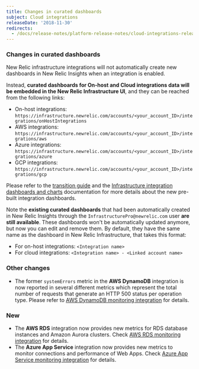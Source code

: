 ```yaml
---
title: Changes in curated dashboards
subject: Cloud integrations
releaseDate: '2018-11-30'
redirects:
  - /docs/release-notes/platform-release-notes/cloud-integrations-release-notes/2018-11-30-integrations-changes-curated-dashboards
---
```


### Changes in curated dashboards

New Relic infrastructure integrations will not automatically create new dashboards in New Relic Insights when an integration is enabled.

Instead, **curated dashboards for On-host and Cloud integrations data will be embedded in the New Relic Infrastructure UI**, and they can be reached from the following links:

* On-host integrations:  
  `https://infrastructure.newrelic.com/accounts/<your_account_ID>/integrations/onHostIntegrations`
* AWS integrations:  
  `https://infrastructure.newrelic.com/accounts/<your_account_ID>/integrations/aws`
* Azure integrations:  
  `https://infrastructure.newrelic.com/accounts/<your_account_ID>/integrations/azure`
* GCP integrations:  
  `https://infrastructure.newrelic.com/accounts/<your_account_ID>/integrations/gcp`

Please refer to the [transition guide](https://docs.newrelic.com/docs/integrations/new-relic-integrations/getting-started/integration-dashboards-infrastructure-beta-transition-guide) and the [Infrastructure integration dashboards and charts](https://docs.newrelic.com/docs/integrations/new-relic-integrations/getting-started/infrastructure-integration-dashboards-charts) documentation for more details about the new pre-built integration dashboards.

Note the **existing curated dashboards** that had been automatically created in New Relic Insights through the `InfrastructurePro@newrelic.com` user **are still available**. These dashboards won't be automatically updated anymore, but now you can edit and remove them. By default, they have the same name as the dashboard in New Relic Infrastructure, that takes this format:

* For on-host integrations: `<Integration name>`
* For cloud integrations: `<Integration name> - <Linked account name>`

### Other changes

* The former `systemErrors` metric in the **AWS DynamoDB** integration is now reported in several different metrics which represent the total number of requests that generate an HTTP 500 status per operation type. Please refer to [AWS DynamoDB monitoring integration](https://docs.newrelic.com/docs/integrations/amazon-integrations/aws-integrations-list/aws-dynamodb-monitoring-integration) for details.

### New

* The **AWS RDS** integration now provides new metrics for RDS database instances and Amazon Aurora clusters. Check [AWS RDS monitoring integration](https://docs.newrelic.com/docs/integrations/amazon-integrations/aws-integrations-list/aws-rds-monitoring-integration) for details.
* The **Azure App Service** integration now provides new metrics to monitor connections and performance of Web Apps. Check [Azure App Service monitoring integration](https://docs.newrelic.com/docs/integrations/microsoft-azure-integrations/azure-integrations-list/azure-app-service-monitoring-integration) for details.
